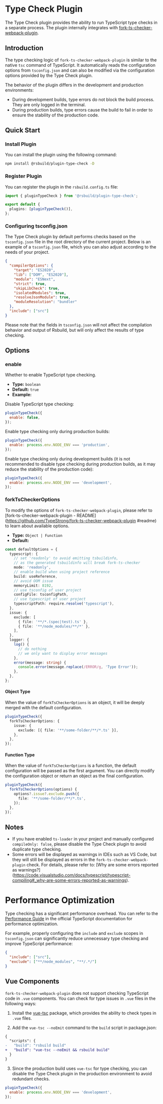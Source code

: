 # Type Check Plugin

The Type Check plugin provides the ability to run TypeScript type checks in a separate process. The plugin internally integrates with [fork-ts-checker-webpack-plugin](https://github.com/TypeStrong/fork-ts-checker-webpack-plugin).

## Introduction

The type checking logic of `fork-ts-checker-webpack-plugin` is similar to the native `tsc` command of TypeScript. It automatically reads the configuration options from `tsconfig.json` and can also be modified via the configuration options provided by the Type Check plugin.

The behavior of the plugin differs in the development and production environments:

- During development builds, type errors do not block the build process. They are only logged in the terminal.
- During production builds, type errors cause the build to fail in order to ensure the stability of the production code.

## Quick Start

### Install Plugin

You can install the plugin using the following command:

```bash
npm install @rsbuild/plugin-type-check -D
```

### Register Plugin

You can register the plugin in the `rsbuild.config.ts` file:

```ts title="rsbuild.config.ts"
import { pluginTypeCheck } from '@rsbuild/plugin-type-check';

export default {
  plugins: [pluginTypeCheck()],
};
```

### Configuring tsconfig.json

The Type Check plugin by default performs checks based on the `tsconfig.json` file in the root directory of the current project. Below is an example of a `tsconfig.json` file, which you can also adjust according to the needs of your project.

```json title="tsconfig.json"
{
  "compilerOptions": {
    "target": "ES2020",
    "lib": ["DOM", "ES2020"],
    "module": "ESNext",
    "strict": true,
    "skipLibCheck": true,
    "isolatedModules": true,
    "resolveJsonModule": true,
    "moduleResolution": "bundler"
  },
  "include": ["src"]
}
```

Please note that the fields in `tsconfig.json` will not affect the compilation behavior and output of Rsbuild, but will only affect the results of type checking.

## Options

### enable

Whether to enable TypeScript type checking.

- **Type:** `boolean`
- **Default:** `true`
- **Example:**

Disable TypeScript type checking:

```js
pluginTypeCheck({
  enable: false,
});
```

Enable type checking only during production builds:

```js
pluginTypeCheck({
  enable: process.env.NODE_ENV === 'production',
});
```

Enable type checking only during development builds (it is not recommended to disable type checking during production builds, as it may reduce the stability of the production code):

```js
pluginTypeCheck({
  enable: process.env.NODE_ENV === 'development',
});
```

### forkTsCheckerOptions

To modify the options of `fork-ts-checker-webpack-plugin`, please refer to [fork-ts-checker-webpack-plugin - README](https://github.com/TypeStrong/fork-ts-checker-webpack-plugin #readme) to learn about available options.

- **Type:** `Object | Function`
- **Default:**

```ts
const defaultOptions = {
  typescript: {
    // set 'readonly' to avoid emitting tsbuildinfo,
    // as the generated tsbuildinfo will break fork-ts-checker
    mode: 'readonly',
    // enable build when using project reference
    build: useReference,
    // avoid OOM issue
    memoryLimit: 8192,
    // use tsconfig of user project
    configFile: tsconfigPath,
    // use typescript of user project
    typescriptPath: require.resolve('typescript'),
  },
  issue: {
    exclude: [
      { file: '**/*.(spec|test).ts' },
      { file: '**/node_modules/**/*' },
    ],
  },
  logger: {
    log() {
      // do nothing
      // we only want to display error messages
    },
    error(message: string) {
      console.error(message.replace(/ERROR/g, 'Type Error'));
    },
  },
};
```

#### Object Type

When the value of `forkTsCheckerOptions` is an object, it will be deeply merged with the default configuration.

```ts
pluginTypeCheck({
  forkTsCheckerOptions: {
    issue: {
      exclude: [{ file: '**/some-folder/**/*.ts' }],
    },
  },
});
```

#### Function Type

When the value of `forkTsCheckerOptions` is a function, the default configuration will be passed as the first argument. You can directly modify the configuration object or return an object as the final configuration.

```ts
pluginTypeCheck({
  forkTsCheckerOptions(options) {
    options?.issue?.exclude.push({
      file: '**/some-folder/**/*.ts',
    });
  },
});
```

## Notes

- If you have enabled `ts-loader` in your project and manually configured `compileOnly: false`, please disable the Type Check plugin to avoid duplicate type checking.
- Some errors will be displayed as warnings in IDEs such as VS Code, but they will still be displayed as errors in the `fork-ts-checker-webpack-plugin` check. For details, please refer to: [Why are some errors reported as warnings?] (https://code.visualstudio.com/docs/typescript/typescript-compiling#_why-are-some-errors-reported-as-warnings).

# Performance Optimization

Type checking has a significant performance overhead. You can refer to the [Performance Guide](https://github.com/microsoft/TypeScript/wiki/Performance) in the official TypeScript documentation for performance optimization.

For example, properly configuring the `include` and `exclude` scopes in `tsconfig.json` can significantly reduce unnecessary type checking and improve TypeScript performance:

```json title="tsconfig.json"
{
  "include": ["src"],
  "exclude": ["**/node_modules", "**/.*/"]
}
```

## Vue Components

`fork-ts-checker-webpack-plugin` does not support checking TypeScript code in `.vue` components. You can check for type issues in `.vue` files in the following ways:

1. Install the [vue-tsc](https://github.com/vuejs/language-tools/tree/master/packages/tsc) package, which provides the ability to check types in `.vue` files.

<PackageManagerTabs command="add vue-tsc -D" />

2. Add the `vue-tsc --noEmit` command to the `build` script in package.json:

```diff title="package.json"
{
  "scripts": {
-   "build": "rsbuild build"
+   "build": "vue-tsc --noEmit && rsbuild build"
  }
}
```

3. Since the production build uses `vue-tsc` for type checking, you can disable the Type Check plugin in the production environment to avoid redundant checks.

```js
pluginTypeCheck({
  enable: process.env.NODE_ENV === 'development',
});
```

